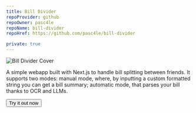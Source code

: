 ```yaml
---
title: Bill Divider
repoProvider: github
repoOwner: pasc4le
repoName: bill-divider
repoHref: https://github.com/pasc4le/bill-divider

private: true
---
```



<Image
  src="/contents/bill-divider/cover.png"
  alt="Bill Divider Cover"
  fullWidth={true}
/>

A simple webapp built with Next.js to handle bill splitting between friends. It supports two modes:
manual mode, where, by inputting a custom formatted string you can get a bill summary;
automatic mode, that parses your bill thanks to OCR and LLMs.

<Button type="primary" href="https://bill-divider.peppe.dev">
  Try it out now
</Button>
